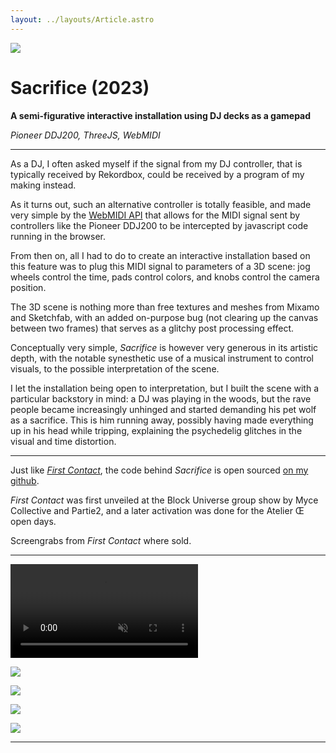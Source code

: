 ```yaml
---
layout: ../layouts/Article.astro
---
```



![](../media/sacrifice/cover.png)

# Sacrifice (2023)

**A semi-figurative interactive installation using DJ decks as a gamepad**

_Pioneer DDJ200, ThreeJS, WebMIDI_

---

As a DJ, I often asked myself if the signal from my DJ controller, that is typically received by Rekordbox, could be received by a program of my making instead.

As it turns out, such an alternative controller is totally feasible, and made very simple by the [WebMIDI API](https://developer.mozilla.org/en-US/docs/Web/API/Web_MIDI_API) that allows for the MIDI signal sent by controllers like the Pioneer DDJ200 to be intercepted by javascript code running in the browser.

From then on, all I had to do to create an interactive installation based on this feature was to plug this MIDI signal to parameters of a 3D scene: jog wheels control the time, pads control colors, and knobs control the camera position.

The 3D scene is nothing more than free textures and meshes from Mixamo and Sketchfab, with an added on-purpose bug (not clearing up the canvas between two frames) that serves as a glitchy post processing effect.

Conceptually very simple, _Sacrifice_ is however very generous in its artistic depth, with the notable synesthetic use of a musical instrument to control visuals, to the possible interpretation of the scene.

I let the installation being open to interpretation, but I built the scene with a particular backstory in mind: a DJ was playing in the woods, but the rave people became increasingly unhinged and started demanding his pet wolf as a sacrifice. This is him running away, possibly having made everything up in his head while tripping, explaining the psychedelig glitches in the visual and time distortion.

---

Just like [_First Contact_](/first-contact), the code behind _Sacrifice_ is open sourced [on my github](https://github.com/ninofiliu/sacrifice).

_First Contact_ was first unveiled at the Block Universe group show by Myce Collective and Partie2, and a later activation was done for the Atelier Œ open days.

Screengrabs from _First Contact_ where sold.

---

<p>
  <video src={vidSrc} autoplay muted loop playsinline controls />
</p>

<SacrificeIgPost />

![](../media/sacrifice/IMG_9070.png)

![](../media/sacrifice/IMG_9068.png)

![](../media/sacrifice/IMG_9067.png)

![](../media/sacrifice/IMG_9069.png)

---
